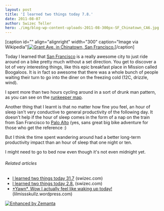 ```yaml
---
layout: post
title: 'I learned two things today 7.8.'
date: 2011-08-07
author: Swizec Teller
hero: ./img/blog-wp-content-uploads-2011-08-300px-SF_Chinatown_CA6.jpg
---
```

\[caption id="" align="alignright" width="300" caption="Image via Wikipedia"][![Grant Ave. in Chinatown, San Francisco.](./img/blog-wp-content-uploads-2011-08-300px-SF_Chinatown_CA6.jpg "Grant Ave. in Chinatown, San Francisco.")](http://commons.wikipedia.org/wiki/File:SF_Chinatown_CA.jpg)\[/caption]



Today I learned that [San Francisco](<http://maps.google.com/maps?ll=37.7793,-122.4192&spn=0.1,0.1&q=37.7793,-122.4192 (San%20Francisco)&t=h> "San Francisco") is a really awesome city to just ride around on a bike pretty much without a set direction. You get to discover a lot of very interesting things, like this epic breakfast place in Mission called Boogaloos. It is in fact so awesome that there was a whole bunch of people waiting their turn to go into the diner on the freezing cold (12C, drizzle, wind).



I spent more than two hours cycling around in a sort of drunk man pattern, as you can see on the [runkeeper map](http://runkeeper.com/user/swizec/activity/46686102).



Another thing that I learnt is that no matter how fine you feel, an hour of sleep isn't very conductive to general productivity of the following day. It doesn't help if the hour of sleep comes in the form of a nap on the train from San Francisco to [Palo Alto](<http://maps.google.com/maps?ll=37.4291666667,-122.138055556&spn=0.1,0.1&q=37.4291666667,-122.138055556 (Palo%20Alto%2C%20California)&t=h> "Palo Alto, California") (yes, sans great big bike adventure for those who get the reference :)



But I think the time spent wandering around had a better long-term productivity impact than an hour of sleep that one night or ten.



I might need to go to bed now even though it's not even midnight yet.

###### Related articles

- [I learned two things today 31.7](http://swizec.com/blog/i-learned-two-things-today-31-7/swizec/2040) (swizec.com)
- [I learned two things today 2.8.](http://swizec.com/blog/i-learned-two-things-today-2-8/swizec/2059) (swizec.com)
- [\*Yawn\*, Wow I actually feel like waking up today!](http://lilmissskullz.wordpress.com/2011/08/03/yawn-wow-i-actually-feel-like-waking-up-today/) (lilmissskullz.wordpress.com)

[![Enhanced by Zemanta](http://img.zemanta.com/zemified_e.png?x-id=30895891-238b-4493-a965-31f342eed179)](http://www.zemanta.com/ "Enhanced by Zemanta")